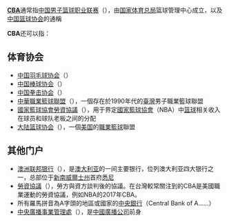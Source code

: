 '''[[CBA|CBA]]'''通常指[[中国男子篮球职业联赛|中国男子篮球职业联赛]]（{{lang|en|Chinese Basketball Association}}），由[[国家体育总局|国家体育总局]]篮球管理中心成立，以及[[中国篮球协会|中国篮球协会]]的通稱

'''CBA'''还可以指：

== 体育协会 ==
* [[中国羽毛球协会|中国羽毛球协会]]（{{lang|en|Chinese Badminton Association}}）
* [[中国棒球协会|中国棒球协会]]（{{lang|en|Chinese Baseball Association}}）
* [[中国拳击协会|中国拳击协会]]（{{lang|en|Chinese Boxing Association}}）
* [[中華職業籃球聯盟|中華職業籃球聯盟]]（{{lang|en|Chinese Basketball Alliance}}），一個存在於1990年代的[[臺灣|臺灣]]男子職業籃球聯盟
* [[國家籃球協會勞資協議|國家籃球協會勞資協議]]（{{lang|en|Collective Bargaining Agreement}}），用于界定[[國家籃球協會|國家籃球協會]]（NBA）中[[篮球|篮球]]相关收入在球员和球队老板之间的分配
* [[大陆篮球协会|大陆篮球协会]]（{{lang|en|Continental Basketball Association}}），一個[[美国|美国]]的[[職業|職業]][[籃球|籃球]]聯盟

==其他门户==
* [[澳洲联邦银行|澳洲联邦银行]]（{{lang|en|Commonwealth Bank of Australia}}），是[[澳大利亚|澳大利亚]]的一间主要银行，位列澳大利亚四大银行之一，总部位于[[新南威爾士州|新南威爾士州]]首府[[悉尼|悉尼]]
* [[勞資協議|勞資協議]]（{{lang|en|Collective Bargaining Agreement}}），勞方與資方談判後的協議。在台灣較常關注到的CBA是美國職業運動的勞資協議，例如NBA的2017年CBA。
* 所有羅馬拼音為A字頭的地區或國家的[[中央銀行|中央銀行]]（Central Bank of A……）
* [[中國廣播公司|中央廣播事業管理處]]（{{lang|en|Central Broadcasting Administration}}），是[[中國廣播公司|中國廣播公司]]前身

{{disambig|Cat=三字拉丁字母缩写消歧义}}